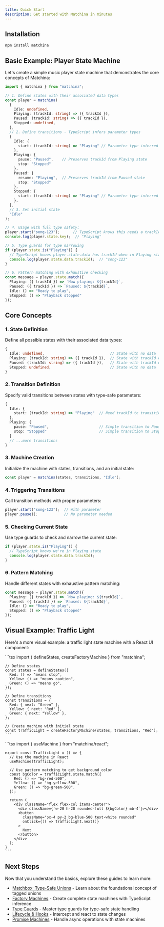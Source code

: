 ```yaml
---
title: Quick Start
description: Get started with Matchina in minutes
---
```



## Installation

```sh
npm install matchina
```

## Basic Example: Player State Machine

Let's create a simple music player state machine that demonstrates the core concepts of Matchina:

```ts
import { matchina } from "matchina";

// 1. Define states with their associated data types
const player = matchina(
  {
    Idle: undefined,
    Playing: (trackId: string) => ({ trackId }),
    Paused: (trackId: string) => ({ trackId }),
    Stopped: undefined,
  },
  // 2. Define transitions - TypeScript infers parameter types
  {
    Idle: { 
      start: (trackId: string) => "Playing" // Parameter type inferred from Playing state
    },
    Playing: {
      pause: "Paused",    // Preserves trackId from Playing state
      stop: "Stopped"
    },
    Paused: {
      resume: "Playing",  // Preserves trackId from Paused state
      stop: "Stopped"
    },
    Stopped: { 
      start: (trackId: string) => "Playing" // Parameter type inferred from Playing state
    },
  },
  // 3. Set initial state
  "Idle"
);

// 4. Usage with full type safety:
player.start("song-123");      // TypeScript knows this needs a trackId
console.log(player.state.key);  // "Playing"

// 5. Type guards for type narrowing
if (player.state.is("Playing")) {
  // TypeScript knows player.state.data has trackId when in Playing state
  console.log(player.state.data.trackId);  // "song-123"
}

// 6. Pattern matching with exhaustive checking
const message = player.state.match({
  Playing: ({ trackId }) => `Now playing: ${trackId}`,
  Paused: ({ trackId }) => `Paused: ${trackId}`,
  Idle: () => "Ready to play",
  Stopped: () => "Playback stopped"
});
```

## Core Concepts

### 1. State Definition

Define all possible states with their associated data types:

```ts
{
  Idle: undefined,                              // State with no data
  Playing: (trackId: string) => ({ trackId }),  // State with trackId data
  Paused: (trackId: string) => ({ trackId }),   // State with trackId data
  Stopped: undefined,                           // State with no data
}
```

### 2. Transition Definition

Specify valid transitions between states with type-safe parameters:

```ts
{
  Idle: { 
    start: (trackId: string) => "Playing"  // Need trackId to transition to Playing
  },
  Playing: {
    pause: "Paused",                       // Simple transition to Paused state
    stop: "Stopped"                        // Simple transition to Stopped state
  }
  // ...more transitions
}
```

### 3. Machine Creation

Initialize the machine with states, transitions, and an initial state:

```ts
const player = matchina(states, transitions, "Idle");
```

### 4. Triggering Transitions

Call transition methods with proper parameters:

```ts
player.start("song-123");  // With parameter
player.pause();            // No parameter needed
```

### 5. Checking Current State

Use type guards to check and narrow the current state:

```ts
if (player.state.is("Playing")) {
  // TypeScript knows we're in Playing state
  console.log(player.state.data.trackId);
}
```

### 6. Pattern Matching

Handle different states with exhaustive pattern matching:

```ts
const message = player.state.match({
  Playing: ({ trackId }) => `Now playing: ${trackId}`,
  Paused: ({ trackId }) => `Paused: ${trackId}`,
  Idle: () => "Ready to play",
  Stopped: () => "Playback stopped"
});
```

## Visual Example: Traffic Light

Here's a more visual example: a traffic light state machine with a React UI component:

<TrafficLightDemo client:visible />

<Tabs>
  <TabItem label="State Machine">
    ```tsx
    import { defineStates, createFactoryMachine } from "matchina";
    
    // Define states
    const states = defineStates({
      Red: () => "means stop",
      Yellow: () => "means caution",
      Green: () => "means go",
    });
    
    // Define transitions
    const transitions = {
      Red: { next: "Green" },
      Yellow: { next: "Red" },
      Green: { next: "Yellow" },
    };
    
    // Create machine with initial state
    const trafficLight = createFactoryMachine(states, transitions, "Red");
    ```
  </TabItem>
  <TabItem label="React Component">
    ```tsx
    import { useMachine } from "matchina/react";
    
    export const TrafficLight = () => {
      // Use the machine in React
      useMachine(trafficLight);
      
      // Use pattern matching to get background color
      const bgColor = trafficLight.state.match({
        Red: () => "bg-red-500",
        Yellow: () => "bg-yellow-500",
        Green: () => "bg-green-500",
      });
      
      return (
        <div className="flex flex-col items-center">
          <div className={`w-20 h-20 rounded-full ${bgColor} mb-4`}></div>
          <button 
            className="px-4 py-2 bg-blue-500 text-white rounded"
            onClick={() => trafficLight.next()}
          >
            Next
          </button>
        </div>
      );
    }
    ```
  </TabItem>
  <TabItem label="Full Code">
    <CodeBlock lang={"jsx"} code={code} />
  </TabItem>
</Tabs>

## Next Steps

Now that you understand the basics, explore these guides to learn more:

- [Matchbox: Type-Safe Unions](./union-machines/) - Learn about the foundational concept of tagged unions
- [Factory Machines](./machines/) - Create complete state machines with TypeScript inference
- [Type Guards](./typeguards/) - Master type guards for type-safe state handling
- [Lifecycle & Hooks](./lifecycle/) - Intercept and react to state changes
- [Promise Machines](./promises/) - Handle async operations with state machines

